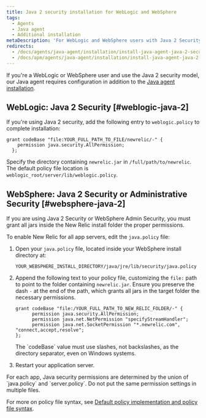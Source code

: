```yaml
---
title: Java 2 security installation for WebLogic and WebSphere
tags:
  - Agents
  - Java agent
  - Additional installation
metaDescription: 'For WebLogic and WebSphere users with Java 2 Security or Administrative Security: Additional install steps for the New Relic Java agent.'
redirects:
  - /docs/agents/java-agent/installation/install-java-agent-java-2-security
  - /docs/apm/agents/java-agent/installation/install-java-agent-java-2-security
---
```


If you're a WebLogic or WebSphere user and use the Java 2 security model, our Java agent requires configuration in addition to the [Java agent installation](/install/java).

## WebLogic: Java 2 Security [#weblogic-java-2]

If you're using Java 2 security, add the following entry to `weblogic.policy` to complete installation:

```
grant codeBase "file:YOUR_FULL_PATH_TO_FILE/newrelic/-" {
    permission java.security.AllPermission;
  };
```

Specify the directory containing `newrelic.jar` in `/full/path/to/newrelic`. The default policy file location is `weblogic_root/server/lib/weblogic.policy`.

## WebSphere: Java 2 Security or Administrative Security [#websphere-java-2]

If you are using Java 2 Security or WebSphere Admin Security, you must grant all jars inside the New Relic install folder the proper permissions. 

To enable New Relic for all app servers, edit the `java.policy` file:

1. Open your `java.policy` file, located inside your WebSphere install directory at:

    ```
    YOUR_WEBSPHERE_INSTALL_DIRECTORY/java/jre/lib/security/java.policy
    ```
2. Append the following text to your policy file, customizing the `file:` path to point to the folder containing `newrelic.jar`. Ensure you preserve the dash `-` at the end of the path, which grants all jars in the target folder the necessary permissions.

    ```
    grant codeBase "file:/YOUR_FULL_PATH_TO_NEW_RELIC_FOLDER/-" {
          permission java.security.AllPermission;
          permission java.net.NetPermission "specifyStreamHandler";
          permission java.net.SocketPermission "*.newrelic.com", "connect,accept,resolve";
    };
    ```

    <Callout variant="important">
      The `codeBase` value must use slashes, not backslashes, as the directory separator, even on Windows systems.
    </Callout>
3. Restart your application server.

<Callout variant="tip">
  For each app, Java security permissions are determined by the union of `java.policy` and `server.policy`. Do not put the same permission settings in multiple files.
</Callout>

For more on policy file syntax, see [Default policy implementation and policy file syntax](http://docs.oracle.com/javase/8/docs/technotes/guides/security/PolicyFiles.html).
